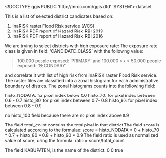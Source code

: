 <!DOCTYPE qgis PUBLIC 'http://mrcc.com/qgis.dtd' 'SYSTEM'>
<qgis version="3.9.0-Master">
  <identifier></identifier>
  <parentidentifier></parentidentifier>
  <language></language>
  <type>dataset</type>
  <title>Candidate District Lists</title>
  <abstract>This is a list of selected district candidates based on:

1. InaRISK raster Flood Risk service (WCS)
2. InaRISK PDF report of Hazard Risk, RBI 2013
3. InaRISK PDF report of Hazard Risk, RBI 2016

We are trying to select districts with high exposure rate: 
The exposure rate class is given in field: 'CANDIDATE_CLASS' with the following value:

> 100.000 people exposed: 'PRIMARY'
and
100.000 > x > 50.000 people exposed: 'SECONDARY'

and correlate it with list of high risk from InaRISK raster Flood Risk service.
The raster files are classified into a zonal histogram for each administrative boundary of districs.
The zonal histograms counts into the following field:

histo_NODATA: for pixel index below 0.6
histo_70: for pixel index between 0.6 - 0.7
histo_80: for pixel index between 0.7- 0.8
histo_90: for pixel index between 0.8 - 0.9

no histo_100 field because there are no pixel index above 0.9

The field total_count contains the total pixel in that district
The field score is calculated according to the formulae:  score = histo_NODATA * 0 + histo_70 * 0.7 + histo_80 * 0.8 + histo_90 * 0.9
The field ratio is used as normalized value of score, using the formula: ratio = score/total_count


The field KABUPATEN, is the name of the district.</abstract>
  <contact>
    <name></name>
    <organization></organization>
    <position></position>
    <voice></voice>
    <fax></fax>
    <email></email>
    <role></role>
  </contact>
  <links/>
  <fees></fees>
  <encoding></encoding>
  <crs>
    <spatialrefsys>
      <proj4></proj4>
      <srsid>0</srsid>
      <srid>0</srid>
      <authid></authid>
      <description></description>
      <projectionacronym></projectionacronym>
      <ellipsoidacronym></ellipsoidacronym>
      <geographicflag>true</geographicflag>
    </spatialrefsys>
  </crs>
  <extent>
    <spatial minz="0" maxx="0" crs="" minx="0" miny="0" maxz="0" dimensions="2" maxy="0"/>
    <temporal>
      <period>
        <start></start>
        <end></end>
      </period>
    </temporal>
  </extent>
</qgis>
